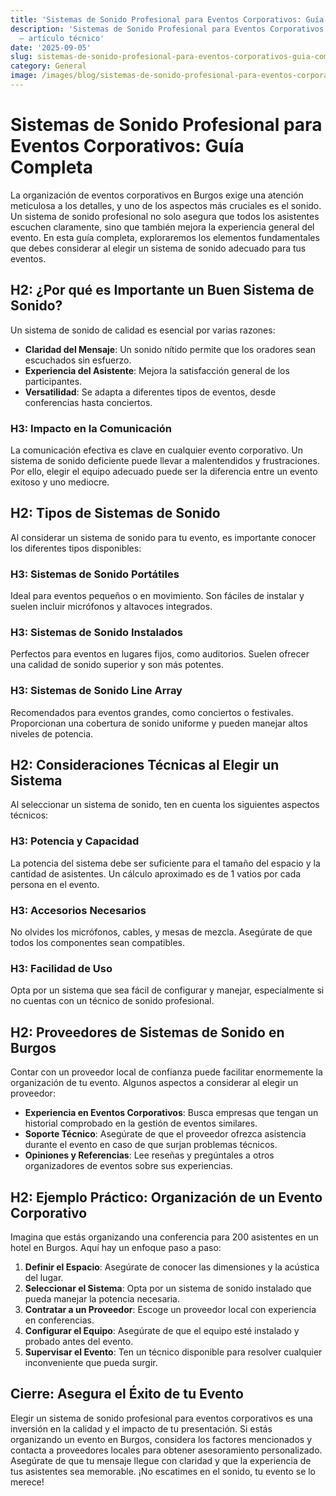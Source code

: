 ```yaml
---
title: 'Sistemas de Sonido Profesional para Eventos Corporativos: Guía Completa'
description: 'Sistemas de Sonido Profesional para Eventos Corporativos: Guía Completa
  — artículo técnico'
date: '2025-09-05'
slug: sistemas-de-sonido-profesional-para-eventos-corporativos-guia-completa
category: General
image: /images/blog/sistemas-de-sonido-profesional-para-eventos-corporativos-guia-completa/sistemas-de-sonido-profesional-para-eventos-corporativos-guia-completa-hero-001.webp
---
```


# Sistemas de Sonido Profesional para Eventos Corporativos: Guía Completa

La organización de eventos corporativos en Burgos exige una atención meticulosa a los detalles, y uno de los aspectos más cruciales es el sonido. Un sistema de sonido profesional no solo asegura que todos los asistentes escuchen claramente, sino que también mejora la experiencia general del evento. En esta guía completa, exploraremos los elementos fundamentales que debes considerar al elegir un sistema de sonido adecuado para tus eventos.

## H2: ¿Por qué es Importante un Buen Sistema de Sonido?

Un sistema de sonido de calidad es esencial por varias razones:

- **Claridad del Mensaje**: Un sonido nítido permite que los oradores sean escuchados sin esfuerzo.
- **Experiencia del Asistente**: Mejora la satisfacción general de los participantes.
- **Versatilidad**: Se adapta a diferentes tipos de eventos, desde conferencias hasta conciertos.
  
### H3: Impacto en la Comunicación

La comunicación efectiva es clave en cualquier evento corporativo. Un sistema de sonido deficiente puede llevar a malentendidos y frustraciones. Por ello, elegir el equipo adecuado puede ser la diferencia entre un evento exitoso y uno mediocre.

## H2: Tipos de Sistemas de Sonido

Al considerar un sistema de sonido para tu evento, es importante conocer los diferentes tipos disponibles:

### H3: Sistemas de Sonido Portátiles

Ideal para eventos pequeños o en movimiento. Son fáciles de instalar y suelen incluir micrófonos y altavoces integrados.

### H3: Sistemas de Sonido Instalados

Perfectos para eventos en lugares fijos, como auditorios. Suelen ofrecer una calidad de sonido superior y son más potentes.

### H3: Sistemas de Sonido Line Array

Recomendados para eventos grandes, como conciertos o festivales. Proporcionan una cobertura de sonido uniforme y pueden manejar altos niveles de potencia.

## H2: Consideraciones Técnicas al Elegir un Sistema

Al seleccionar un sistema de sonido, ten en cuenta los siguientes aspectos técnicos:

### H3: Potencia y Capacidad

La potencia del sistema debe ser suficiente para el tamaño del espacio y la cantidad de asistentes. Un cálculo aproximado es de 1 vatios por cada persona en el evento.

### H3: Accesorios Necesarios

No olvides los micrófonos, cables, y mesas de mezcla. Asegúrate de que todos los componentes sean compatibles.

### H3: Facilidad de Uso

Opta por un sistema que sea fácil de configurar y manejar, especialmente si no cuentas con un técnico de sonido profesional.

## H2: Proveedores de Sistemas de Sonido en Burgos

Contar con un proveedor local de confianza puede facilitar enormemente la organización de tu evento. Algunos aspectos a considerar al elegir un proveedor:

- **Experiencia en Eventos Corporativos**: Busca empresas que tengan un historial comprobado en la gestión de eventos similares.
- **Soporte Técnico**: Asegúrate de que el proveedor ofrezca asistencia durante el evento en caso de que surjan problemas técnicos.
- **Opiniones y Referencias**: Lee reseñas y pregúntales a otros organizadores de eventos sobre sus experiencias.

## H2: Ejemplo Práctico: Organización de un Evento Corporativo

Imagina que estás organizando una conferencia para 200 asistentes en un hotel en Burgos. Aquí hay un enfoque paso a paso:

1. **Definir el Espacio**: Asegúrate de conocer las dimensiones y la acústica del lugar.
2. **Seleccionar el Sistema**: Opta por un sistema de sonido instalado que pueda manejar la potencia necesaria.
3. **Contratar a un Proveedor**: Escoge un proveedor local con experiencia en conferencias.
4. **Configurar el Equipo**: Asegúrate de que el equipo esté instalado y probado antes del evento.
5. **Supervisar el Evento**: Ten un técnico disponible para resolver cualquier inconveniente que pueda surgir.

## Cierre: Asegura el Éxito de tu Evento

Elegir un sistema de sonido profesional para eventos corporativos es una inversión en la calidad y el impacto de tu presentación. Si estás organizando un evento en Burgos, considera los factores mencionados y contacta a proveedores locales para obtener asesoramiento personalizado. Asegúrate de que tu mensaje llegue con claridad y que la experiencia de tus asistentes sea memorable. ¡No escatimes en el sonido, tu evento se lo merece!